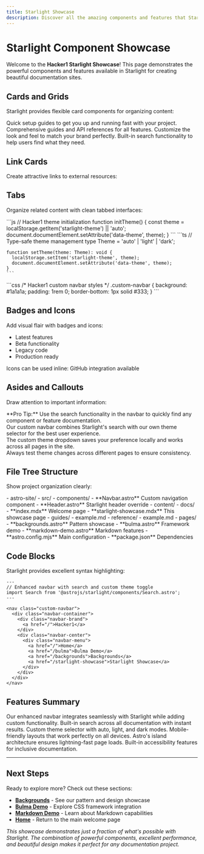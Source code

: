 ```yaml
---
title: Starlight Showcase
description: Discover all the amazing components and features that Starlight offers for documentation sites.
---
```


<link href="https://cdn.jsdelivr.net/npm/daisyui@4.4.24/dist/full.min.css" rel="stylesheet" type="text/css" />
<script src="https://cdn.tailwindcss.com"></script>


# Starlight Component Showcase

Welcome to the **Hacker1 Starlight Showcase**! This page demonstrates the powerful components and features available in Starlight for creating beautiful documentation sites.

## Cards and Grids

Starlight provides flexible card components for organizing content:

<CardGrid>
  <Card title="🚀 Getting Started" icon="rocket">
    Quick setup guides to get you up and running fast with your project.
  </Card>
  <Card title="📚 Documentation" icon="document">
    Comprehensive guides and API references for all features.
  </Card>
  <Card title="🎨 Theming" icon="setting">
    Customize the look and feel to match your brand perfectly.
  </Card>
  <Card title="🔍 Search" icon="magnifier">
    Built-in search functionality to help users find what they need.
  </Card>
</CardGrid>

## Link Cards

Create attractive links to external resources:

<CardGrid>
  <LinkCard 
    title="Hacker1 Backgrounds" 
    description="Explore our collection of dark mode background patterns and designs."
    href="/backgrounds" 
  />
  <LinkCard 
    title="Bulma Framework Demo" 
    description="See how the Bulma CSS framework integrates with our design system."
    href="/bulma" 
  />
  <LinkCard 
    title="Official Starlight Docs" 
    description="Learn more about Starlight's features and capabilities."
    href="https://starlight.astro.build" 
  />
</CardGrid>

## Tabs

Organize related content with clean tabbed interfaces:

<Tabs>
  <TabItem label="JavaScript">
    ```js
    // Hacker1 theme initialization
    function initTheme() {
      const theme = localStorage.getItem('starlight-theme') || 'auto';
      document.documentElement.setAttribute('data-theme', theme);
    }
    ```
  </TabItem>
  <TabItem label="TypeScript">
    ```ts
    // Type-safe theme management
    type Theme = 'auto' | 'light' | 'dark';
    
    function setTheme(theme: Theme): void {
      localStorage.setItem('starlight-theme', theme);
      document.documentElement.setAttribute('data-theme', theme);
    }
    ```
  </TabItem>
  <TabItem label="CSS">
    ```css
    /* Hacker1 custom navbar styles */
    .custom-navbar {
      background: #1a1a1a;
      padding: 1rem 0;
      border-bottom: 1px solid #333;
    }
    ```
  </TabItem>
</Tabs>

## Badges and Icons

Add visual flair with badges and icons:

- <Badge text="New" variant="tip" /> Latest features
- <Badge text="Experimental" variant="caution" /> Beta functionality  
- <Badge text="Deprecated" variant="danger" /> Legacy code
- <Badge text="Stable" variant="success" /> Production ready

Icons can be used inline: <Icon name="github" size="1.2em" /> GitHub integration available

## Asides and Callouts

Draw attention to important information:

<Aside>
**Pro Tip:** Use the search functionality in the navbar to quickly find any component or feature documentation.
</Aside>

<Aside type="tip" title="Hacker1 Navigation">
Our custom navbar combines Starlight's search with our own theme selector for the best user experience.
</Aside>

<Aside type="caution" title="Theme Switching">
The custom theme dropdown saves your preference locally and works across all pages in the site.
</Aside>

<Aside type="danger" title="Important">
Always test theme changes across different pages to ensure consistency.
</Aside>

## File Tree Structure

Show project organization clearly:

<FileTree>
- astro-site/
  - src/
    - components/
      - **Navbar.astro** Custom navigation component
      - **Header.astro** Starlight header override
    - content/
      - docs/
        - **index.mdx** Welcome page
        - **starlight-showcase.mdx** This showcase page
        - guides/
          - example.md
        - reference/
          - example.md
    - pages/
      - **backgrounds.astro** Pattern showcase
      - **bulma.astro** Framework demo
      - **markdown-demo.astro** Markdown features
  - **astro.config.mjs** Main configuration
  - **package.json** Dependencies
</FileTree>

## Code Blocks

Starlight provides excellent syntax highlighting:

```astro title="components/Navbar.astro" {3,8-12}
---
// Enhanced navbar with search and custom theme toggle
import Search from '@astrojs/starlight/components/Search.astro';
---

<nav class="custom-navbar">
  <div class="navbar-container">
    <div class="navbar-brand">
      <a href="/">Hacker1</a>
    </div>
    <div class="navbar-center">
      <div class="navbar-menu">
        <a href="/">Home</a>
        <a href="/bulma">Bulma Demo</a>
        <a href="/backgrounds">Backgrounds</a>
        <a href="/starlight-showcase">Starlight Showcase</a>
      </div>
    </div>
  </div>
</nav>
```

## Features Summary

<CardGrid>
  <Card title="🎯 Custom Navigation" icon="bars">
    Our enhanced navbar integrates seamlessly with Starlight while adding custom functionality.
  </Card>
  <Card title="🔍 Powerful Search" icon="magnifier">
    Built-in search across all documentation with instant results.
  </Card>
  <Card title="🌙 Theme Control" icon="moon">
    Custom theme selector with auto, light, and dark modes.
  </Card>
  <Card title="📱 Responsive Design" icon="laptop">
    Mobile-friendly layouts that work perfectly on all devices.
  </Card>
  <Card title="⚡ Fast Performance" icon="rocket">
    Astro's island architecture ensures lightning-fast page loads.
  </Card>
  <Card title="♿ Accessibility" icon="approve-check">
    Built-in accessibility features for inclusive documentation.
  </Card>
</CardGrid>

---

## Next Steps

Ready to explore more? Check out these sections:

- **[Backgrounds](/backgrounds)** - See our pattern and design showcase
- **[Bulma Demo](/bulma)** - Explore CSS framework integration  
- **[Markdown Demo](/markdown-demo)** - Learn about Markdown capabilities
- **[Home](/)** - Return to the main welcome page

*This showcase demonstrates just a fraction of what's possible with Starlight. The combination of powerful components, excellent performance, and beautiful design makes it perfect for any documentation project.*
